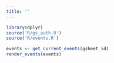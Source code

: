 ```yaml
---
title: ''
---
```


```r
library(dplyr)
source('R/gs_auth.R')
source('R/events.R')

events <- get_current_events(gsheet_id)
render_events(events)
```

